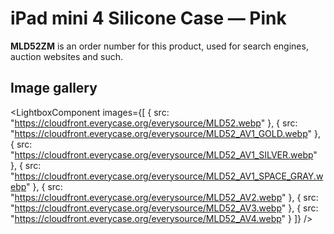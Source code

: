 
# iPad mini 4 Silicone Case — Pink

<Callout type='info' emoji='👉🏻'>**MLD52ZM** is an order number for this product, used for search engines, auction websites and such.</Callout>

## Image gallery

<LightboxComponent
    images={[
      {
        src: "https://cloudfront.everycase.org/everysource/MLD52.webp"
      },
      {
        src: "https://cloudfront.everycase.org/everysource/MLD52_AV1_GOLD.webp"
      },
      {
        src: "https://cloudfront.everycase.org/everysource/MLD52_AV1_SILVER.webp"
      },
      {
        src: "https://cloudfront.everycase.org/everysource/MLD52_AV1_SPACE_GRAY.webp"
      },
      {
        src: "https://cloudfront.everycase.org/everysource/MLD52_AV2.webp"
      },
      {
        src: "https://cloudfront.everycase.org/everysource/MLD52_AV3.webp"
      },
      {
        src: "https://cloudfront.everycase.org/everysource/MLD52_AV4.webp"
      }
    ]}
  />
